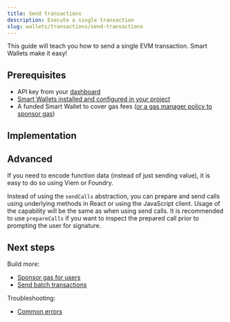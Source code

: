 ```yaml
---
title: Send transactions
description: Execute a single transaction
slug: wallets/transactions/send-transactions
---
```


This guide will teach you how to send a single EVM transaction. Smart Wallets make it easy!

## Prerequisites

- API key from your [dashboard](https://dashboard.alchemy.com/apps)
- [Smart Wallets installed and configured in your project](/docs/wallets/react/setup)
- A funded Smart Wallet to cover gas fees ([or a gas manager policy to sponsor gas](/docs/wallets/transactions/sponsor-gas))

## Implementation

<Tabs>
  <Tab title="React" language="react">
    <Markdown src="react.mdx" />
  </Tab>
  <Tab title="JavaScript" language="typescript">
    <Markdown src="client.mdx" />
  </Tab>
  <Tab title="API" language="bash">
    <Markdown src="api.mdx" />
  </Tab>
</Tabs>

## Advanced

<Accordion title="Encoding function data">

If you need to encode function data (instead of just sending value), it is easy to do so using Viem or Foundry.

<Tabs>
  <Tab title="React" language="react">
    <Markdown src="encoding-function-data/react.mdx" />
  </Tab>
  <Tab title="JavaScript" language="typescript">
    <Markdown src="encoding-function-data/client.mdx" />
  </Tab>
  <Tab title="API" language="bash">
    <Markdown src="encoding-function-data/api.mdx" />
  </Tab>
</Tabs>

</Accordion>

<Accordion title="Usage with prepare calls">

Instead of using the `sendCalls` abstraction, you can prepare and send calls using underlying methods in React or using the JavaScript client. Usage of the capability will be the same as when using send calls. It is recommended to use `prepareCalls` if you want to inspect the prepared call prior to prompting the user for signature.

<Tabs>
  <Tab title="React" language="react">
    <Markdown src="prepare-calls/react.mdx" />
  </Tab>
  <Tab title="JavaScript" language="typescript">
    <Markdown src="prepare-calls/client.mdx" />
  </Tab>
</Tabs>

</Accordion>

## Next steps

Build more:

- [Sponsor gas for users](/docs/wallets/transactions/sponsor-gas)
- [Send batch transactions](/docs/wallets/transactions/send-batch-transactions)

Troubleshooting:

- [Common errors](/docs/wallets/resources/faqs#common-errors)
